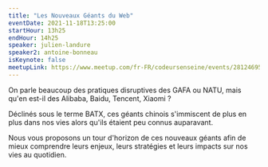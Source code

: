 ```yaml
---
title: "Les Nouveaux Géants du Web"
eventDate: 2021-11-18T13:25:00
startHour: 13h25
endHour: 14h25
speaker: julien-landure
speaker2: antoine-bonneau
isKeynote: false
meetupLink: https://www.meetup.com/fr-FR/codeursenseine/events/281246952/
---
```


On parle beaucoup des pratiques disruptives des GAFA ou NATU, mais qu'en est-il des Alibaba, Baidu, Tencent, Xiaomi ?

Déclinés sous le terme BATX, ces géants chinois s'immiscent de plus en plus dans nos vies alors qu'ils étaient peu connus auparavant.

Nous vous proposons un tour d'horizon de ces nouveaux géants afin de mieux comprendre leurs enjeux, leurs stratégies et leurs impacts sur nos vies au quotidien.

